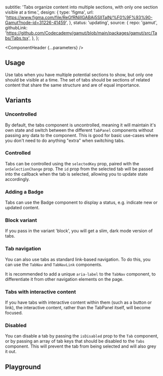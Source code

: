 


  subtitle:
    'Tabs organize content into multiple sections, with only one section visible at a time.',
  design: {
    type: 'figma',
    url: 'https://www.figma.com/file/ReGfRNillGABAj5SlITalN/%F0%9F%93%90-Gamut?node-id=31226-41459',
  },
  status: 'updating',
  source: {
    repo: 'gamut',
    githubLink:
      'https://github.com/Codecademy/gamut/blob/main/packages/gamut/src/Tabs/Tabs.tsx',
  },
};

<Meta of={TabStories} />

<ComponentHeader {...parameters} />

## Usage

Use tabs when you have multiple potential sections to show, but only one should be visible at a time.
The set of tabs should be sections of related content that share the same structure and are of equal importance.

## Variants

### Uncontrolled

By default, the tabs component is uncontrolled, meaning it will maintain it's own state and switch between the different `TabPanel` components without passing any data to the component. This is good for basic use-cases where you don't need to do anything "extra" when switching tabs.

<Canvas of={TabStories.Default} />

### Controlled

Tabs can be controlled using the `selectedKey` prop, paired with the `onSelectionChange` prop. The `id` prop from the selected tab will be passed into the callback when the tab is selected, allowing you to update state accordingly.

<Canvas of={TabStories.Controlled} />

### Adding a Badge

Tabs can use the Badge component to display a status, e.g. indicate new or updated content.

<Canvas of={TabStories.WithBadge} />

### Block variant

If you pass in the variant 'block', you will get a slim, dark mode version of tabs.

<Canvas of={TabStories.BlockVariant} />

### Tab navigation

You can also use tabs as standard link-based navigation. To do this, you can use the `TabNav` and `TabNavLink` components.

It is recommended to add a unique `aria-label` to the `TabNav` component, to differentiate it from other navigation elements on the page.

<Canvas of={TabStories.TabsNav} />

### Tabs with interactive content

If you have tabs with interactive content within them (such as a button or link), the interactive content, rather than the TabPanel itself, will become focused.

<Canvas of={TabStories.InteractiveContent} />

### Disabled

You can disable a tab by passing the `isDisabled` prop to the `Tab` component, or by passing an array of tab keys that should be disabled to the `Tabs` component. This will prevent the tab from being selected and will also grey it out.

<Canvas of={TabStories.Disabled} />

## Playground

<Canvas sourceState="shown" of={TabStories.Default} />

<Controls />
